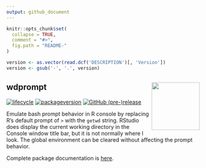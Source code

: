 ```yaml
---
output: github_document
---
```


```r
knitr::opts_chunk$set(
  collapse = TRUE,
  comment = "#>",
  fig.path = "README-"
)
```
```r
version <- as.vector(read.dcf('DESCRIPTION')[, 'Version'])
version <- gsub('-', '.', version)
```
## wdprompt <img src="./images/wdprompt_hexagon.png" align="right" width=125 />
<!-- Incorrect alignment from ![wdprompt-hexagon](./images/wdprompt_hexagon.png) -->

[![lifecycle](https://img.shields.io/badge/lifecycle-stable-green.svg)](https://www.tidyverse.org/lifecycle/#stable)
[![packageversion](https://img.shields.io/badge/Package%20version-`r version`-orange.svg?style=flat)](https://github.com/dgabbe/wdprompt/commits/master)
[![GitHub (pre-)release](https://img.shields.io/github/release/dgabbe/wdprompt/all.svg)](https://github.com/dgabbe/wdprompt/releases/Current)
<!-- [![GitHub tag](https://img.shields.io/github/tag/dgabbe/wdprompt.svg)](https://github.com/dgabbe/wdprompt/tags) -->
<!-- travis badge -->
<!-- code coverage badge -->

Emulate bash prompt behavior in R console by replacing R's default prompt of `>` with the `getwd` string. RStudio does display the current working directory in the Console window title bar, but it is not normally where I look. The global environment can be cleared without affecting the prompt behavior.

Complete package documentation is [here](https://blog.frame38.com/wdprompt/reference/wdprompt-package.html).
